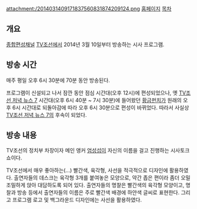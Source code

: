 attachment:/2014031409171837560831874209124.png
[http://tv.chosun.com/news/cutting/main.html 홈페이지]
[[목차]]
== 개요 ==
[[종합편성채널]] [[TV조선]]에서 2014년 3월 10일부터 방송하는 시사 프로그램.

== 방송 시간 ==
매주 평일 오후 6시 30분에 70분 동안 방송된다.

프로그램이 신설되고 나서 잠깐 동안 점심 시간대(오후 12시)에 편성되었으나, 옛 [[TV조선 저녁 뉴스 7]] 시간대(오후 6시 40분 ~ 7시 30분)에 들어왔던 [[황금펀치]]가 원래의 오후 6시 시간대로 되돌아감에 따라 오후 6시 30분으로 편성이 바뀌었다. 따라서 사실상 [[TV조선 저녁 뉴스 7]]의 후속이 되었다.

== 방송 내용 ==
TV조선의 정치부 차장이자 메인 앵커 [[엄성섭]]이 자신의 이름을 걸고 진행하는 시사토크쇼이다.

TV조선에서 매우 좋아하는(…) 빨간색, 육각형, 사선을 적극적으로 디자인에 활용하였다. 출연자들의 데스크는 육각형 3개를 붙여놓은 모양으로, 약간 좁은 편이라 좀더 오밀조밀하게 앉아 대담하도록 되어 있다. 출연자들의 명찰은 빨간색의 육각형 모양이고, 명찰과 방송 등에서 출연자들의 이름은 주로 빨간색 배경에 하얀색 글씨로 표현한다. 그리고 프로그램 로고 및 백그라운드 디자인에는 사선을 활용하였다.
